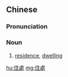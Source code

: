 {{also|住处}}
==Chinese==
{{zh-forms|s=住处}}

===Pronunciation===
{{zh-pron
|m=zhùchù
|c=zyu6 cyu3
|cat=n
}}

===Noun===
{{zh-noun}}

# [[residence]], [[dwelling]]

[[hu:住處]]
[[mg:住處]]